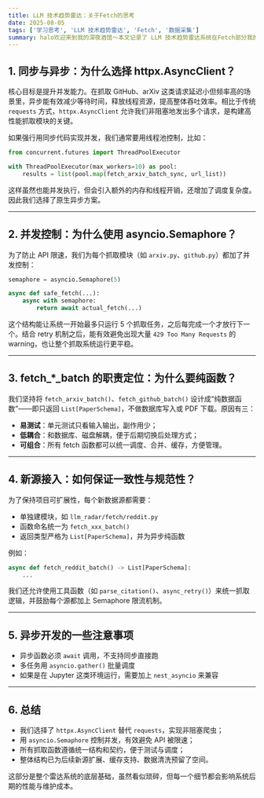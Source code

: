 ```yaml
---
title: LLM 技术趋势雷达：关于Fetch的思考
date: 2025-08-05
tags: ['学习思考', 'LLM 技术趋势雷达', 'Fetch', '数据采集']
summary: halo欢迎来到我的深夜酒馆～本文记录了 LLM 技术趋势雷达系统在Fetch部分我的学习和思考，希望让你能有所收获。
---
```


## 1. 同步与异步：为什么选择 httpx.AsyncClient？

核心目标是提升并发能力。在抓取 GitHub、arXiv 这类请求延迟小但频率高的场景里，异步能有效减少等待时间，释放线程资源，提高整体吞吐效率。相比于传统 `requests` 方式，`httpx.AsyncClient` 允许我们非阻塞地发出多个请求，是构建高性能抓取模块的关键。

如果强行用同步代码实现并发，我们通常要用线程池控制，比如：

```python
from concurrent.futures import ThreadPoolExecutor

with ThreadPoolExecutor(max_workers=10) as pool:
    results = list(pool.map(fetch_arxiv_batch_sync, url_list))
```

这样虽然也能并发执行，但会引入额外的内存和线程开销，还增加了调度复杂度。因此我们选择了原生异步方案。

---

## 2. 并发控制：为什么使用 asyncio.Semaphore？

为了防止 API 限速，我们为每个抓取模块（如 `arxiv.py`、`github.py`）都加了并发控制：

```python
semaphore = asyncio.Semaphore(5)

async def safe_fetch(...):
    async with semaphore:
        return await actual_fetch(...)
```

这个结构能让系统一开始最多只运行 5 个抓取任务，之后每完成一个才放行下一个。结合 retry 机制之后，能有效避免出现大量 `429 Too Many Requests` 的 warning，也让整个抓取系统运行更平稳。

---

## 3. fetch\_\*\_batch 的职责定位：为什么要纯函数？

我们坚持将 `fetch_arxiv_batch()`、`fetch_github_batch()` 设计成“纯数据函数”——即只返回 `List[PaperSchema]`，不做数据库写入或 PDF 下载。原因有三：

- **易测试**：单元测试只看输入输出，副作用少；
- **低耦合**：和数据库、磁盘解耦，便于后期切换后处理方式；
- **可组合**：所有 fetch 函数都可以统一调度、合并、缓存，方便管理。

---

## 4. 新源接入：如何保证一致性与规范性？

为了保持项目可扩展性，每个新数据源都需要：

- 单独建模块，如 `llm_radar/fetch/reddit.py`
- 函数命名统一为 `fetch_xxx_batch()`
- 返回类型严格为 `List[PaperSchema]`，并为异步纯函数

例如：

```python
async def fetch_reddit_batch() -> List[PaperSchema]:
    ...
```

我们还允许使用工具函数（如 `parse_citation()`、`async_retry()`）来统一抓取逻辑，并鼓励每个源都加上 Semaphore 限流机制。

---

## 5. 异步开发的一些注意事项

- 异步函数必须 `await` 调用，不支持同步直接跑
- 多任务用 `asyncio.gather()` 批量调度
- 如果是在 Jupyter 这类环境运行，需要加上 `nest_asyncio` 来兼容

---

## 6. 总结

- 我们选择了 `httpx.AsyncClient` 替代 `requests`，实现非阻塞爬虫；
- 用 `asyncio.Semaphore` 控制并发，有效避免 API 被限速；
- 所有抓取函数遵循统一结构和契约，便于测试与调度；
- 整体结构已为后续新源扩展、缓存支持、数据清洗预留了空间。

这部分是整个雷达系统的底层基础，虽然看似琐碎，但每一个细节都会影响系统后期的性能与维护成本。
